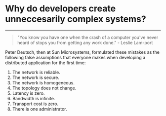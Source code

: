 # Why do developers create unneccesarily complex systems?

---

> "You know you have one when the crash of a computer you've never heard of stops you from getting any work done." - Leslie Lam-port

Peter Deutsch, then at Sun
Microsystems, formulated these mistakes as the following false assumptions that
everyone makes when developing a distributed application for the first time:

1. The network is reliable.
2. The network is secure.
3. The network is homogeneous.
4. The topology does not change.
5. Latency is zero.
6. Bandwidth is infinite.
7. Transport cost is zero.
8. There is one administrator.
